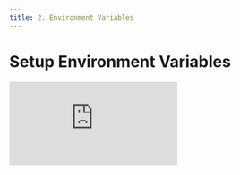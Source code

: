 ```yaml
---
title: 2. Environment Variables
---
```


# Setup Environment Variables

<div
  style={{
    position: 'relative',
    paddingBottom: '64.63195691202873%',
    marginBottom: '20px',
    height: 0
  }}
>
  <iframe
    src="https://www.loom.com/embed/fce392dd39db48618f705755d766b624"
    frameborder="0"
    allowFullScreen="true"
    webkitallowfullscreen="true"
    mozallowfullscreen="true"
    style={{
      position: 'absolute',
      top: 0,
      left: 0,
      width: '100%',
      height: '100%'
    }}
  />
</div>

We use [Doppler](https://www.doppler.com/) as our team's central source of truth for secrets and app configuration.

1. Get invited to Jesus Film Doppler account by sending an email to our [Doppler Administrator](mailto:tataihono.nikora@jesusfilm.org?subject=Doppler%20Invite%20Request).
2. In a container terminal, login to the Doppler CLI

```shell
doppler login
```

2. Type `n<enter>` when asked to open authorization page in a browser

```shell
Open the authorization page in your browser? (Y/n) n
```

3. Open the [authorization page](https://dashboard.doppler.com/workplace/auth/cli) to complete authorization. This will require you to login to Doppler, copy your auth code from your terminal, and give your newly minted token a name. On completion you terminal should look like the following:

```shell
? Open the authorization page in your browser? No
Complete authorization at https://dashboard.doppler.com/workplace/auth/cli
Your auth code is:
north_zoom_ant_harmonica_eagle

Waiting...

Welcome, Brian
```

4. Fetch environment variables using `fetch-secrets`

```shell
DOPPLER_CONFIG=dev nx run-many --all --target=fetch-secrets
```
